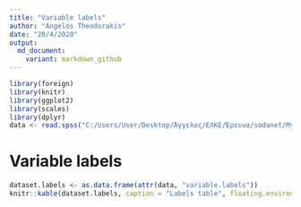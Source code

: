 ```yaml
---
title: "Variable labels"
author: "Angelos Theodorakis"
date: "20/4/2020"
output: 
  md_document:
    variant: markdown_github
---
```



```r
library(foreign)
library(knitr)
library(ggplot2)
library(scales)
library(dplyr)
data <- read.spss("C:/Users/User/Desktop/Άγγελος/ΕΛΚΕ/Έρευνα/sodanet/My-encoding.sav",use.value.labels = FALSE, to.data.frame=TRUE)

```

# Variable labels 
```r
dataset.labels <- as.data.frame(attr(data, "variable.labels"))
knitr::kable(dataset.labels, caption = "Labels table", floating.environment="sidewaystable")
```




